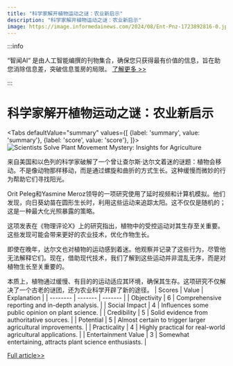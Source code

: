 ```yaml
---
title: "科学家解开植物运动之谜：农业新启示"
description: "科学家解开植物运动之谜：农业新启示"
image: https://image.informedainews.com/2024/08/Ent-Pnz-1723892816-0.jpg
---
```



:::info

“智闻AI“ 是由人工智能编撰的刊物集合，确保您只获得最有价值的信息，旨在助您消除信息差，突破信息茧房的局限。  [了解更多 >>](/)

:::

# 科学家解开植物运动之谜：农业新启示


<Tabs
	defaultValue="summary"
	values={[
	{label: 'summary', value: 'summary'},
	{label: 'score', value: 'score'},
]}>
<TabItem value="summary">
<img
  src="https://image.informedainews.com/2024/08/Ent-Pnz-1723892816-0.jpg"
  alt="Scientists Solve Plant Movement Mystery: Insights for Agriculture"
/>



来自美国和以色列的科学家破解了一个曾让查尔斯·达尔文着迷的谜题：植物会移动。不是像动物那样移动，而是通过螺旋和曲折的方式生长。这种缓慢而微妙的行为帮助它们寻找阳光。

Orit Peleg和Yasmine Meroz领导的一项研究使用了延时视频和计算机模拟。他们发现，向日葵幼苗在圆形生长时，利用这些运动来追踪太阳。这不仅仅是随机的；这是一种最大化光照暴露的策略。

这项发表在《物理评论X》上的研究指出，植物中的受控运动对其生存至关重要。这些发现可能会带来更好的农业技术，优化作物生长。

即使在晚年，达尔文也对植物的运动感到着迷。他观察并记录了这些行为，尽管他无法解释它们。现在，借助现代技术，我们了解到这些运动并非混乱无序，而是对植物生长至关重要的。

本质上，植物通过缓慢、有目的的运动适应其环境，确保其生存。这项研究不仅解决了一个古老的谜团，还为农业科学开辟了新的途径。
</TabItem>
<TabItem value="score">
	| Scores     | Value   | Explanation |
	| -------- | ------- | ------- |
	| Objectivity  | 6    | Comprehensive reporting and in-depth analysis.    |
	| Social Impact | 4     | Influences some public opinion on plant science.    |
	| Credibility    | 5    | Solid evidence from authoritative sources.    |
	| Potential    | 5    | Almost certain to trigger larger agricultural improvements.    |
	| Practicality    | 4    | Highly practical for real-world agricultural applications.    |
	| Entertainment Value    | 3    | Somewhat entertaining, attracts plant science enthusiasts.    |
</TabItem>
</Tabs>

[Full article>>](https://www.cnbeta.com.tw/articles/science/1442564.htm)
